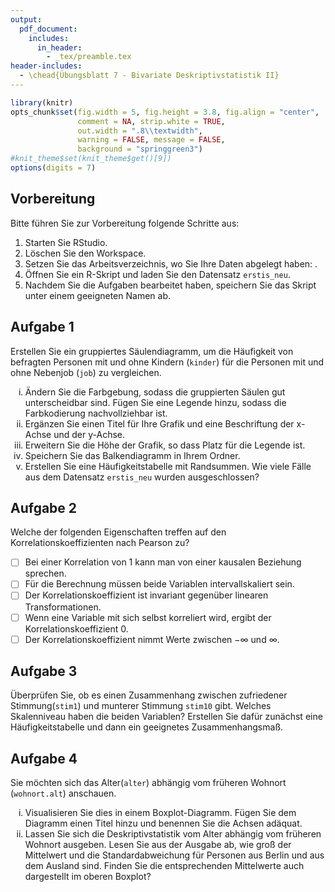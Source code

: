 ```yaml
---
output:
  pdf_document:
    includes:
      in_header: 
        - _tex/preamble.tex
header-includes:
  - \chead{Übungsblatt 7 - Bivariate Deskriptivstatistik II}
---
```


```r
library(knitr)
opts_chunk$set(fig.width = 5, fig.height = 3.8, fig.align = "center", 
               comment = NA, strip.white = TRUE, 
               out.width = ".8\\textwidth",
               warning = FALSE, message = FALSE, 
               background = "springgreen3")
#knit_theme$set(knit_theme$get()[9])
options(digits = 7)
```

## Vorbereitung

Bitte führen Sie zur Vorbereitung folgende Schritte aus:

1.  Starten Sie RStudio.
2.  Löschen Sie den Workspace. 
3.  Setzen Sie das Arbeitsverzeichnis, wo Sie Ihre Daten abgelegt haben: \menu{Session > Set Working Directory > Choose Directory}.
3.  Öffnen Sie ein R-Skript und laden Sie den Datensatz `erstis_neu`.
4.  Nachdem Sie die Aufgaben bearbeitet haben, speichern Sie das Skript unter einem geeigneten Namen ab.

## Aufgabe 1 

Erstellen Sie ein gruppiertes Säulendiagramm, um die Häufigkeit von befragten Personen mit und ohne Kindern (`kinder`) für die Personen mit und ohne Nebenjob (`job`) zu vergleichen.

(i) Ändern Sie die Farbgebung, sodass die gruppierten Säulen gut unterscheidbar sind. Fügen Sie eine Legende hinzu, sodass die Farbkodierung nachvollziehbar ist.
(ii) Ergänzen Sie einen Titel für Ihre Grafik und eine Beschriftung der x-Achse und der y-Achse.
(iii) Erweitern Sie die Höhe der Grafik, so dass Platz für die Legende ist.
(iv) Speichern Sie das Balkendiagramm in Ihrem Ordner.
(v) Erstellen Sie eine Häufigkeitstabelle mit Randsummen. Wie viele Fälle aus dem Datensatz `erstis_neu` wurden ausgeschlossen?
<!--
(vi) Welches Skalenniveau haben die beiden Variablen? Berechnen und interpretieren Sie ein passendes Zusammenhangsmaß.
-->

## Aufgabe 2

Welche der folgenden Eigenschaften treffen auf den Korrelationskoeffizienten nach Pearson zu?

- [ ] Bei einer Korrelation von 1 kann man von einer kausalen Beziehung sprechen.
- [ ] Für die Berechnung müssen beide Variablen intervallskaliert sein.
- [ ] Der Korrelationskoeffizient ist invariant gegenüber linearen Transformationen.
- [ ] Wenn eine Variable mit sich selbst korreliert wird, ergibt der Korrelationskoeffizient 0. 
- [ ] Der Korrelationskoeffizient nimmt Werte zwischen $-\infty$ und $\infty$.

## Aufgabe 3 

Überprüfen Sie, ob es einen Zusammenhang zwischen zufriedener Stimmung(`stim1`) und munterer Stimmung `stim10` gibt. Welches Skalenniveau haben die beiden Variablen?
Erstellen Sie dafür zunächst eine Häufigkeitstabelle und dann ein geeignetes Zusammenhangsmaß.

## Aufgabe 4

Sie möchten sich das Alter(`alter`) abhängig vom früheren Wohnort (`wohnort.alt`) anschauen.

(i) Visualisieren Sie dies in einem Boxplot-Diagramm. Fügen Sie dem Diagramm einen Titel hinzu und benennen Sie die Achsen adäquat.
(ii) Lassen Sie sich die Deskriptivstatistik vom Alter abhängig vom früheren Wohnort ausgeben. Lesen Sie aus der Ausgabe ab, wie groß der Mittelwert und die Standardabweichung für Personen aus Berlin und aus dem Ausland sind. Finden Sie die entsprechenden Mittelwerte auch dargestellt im oberen Boxplot?













